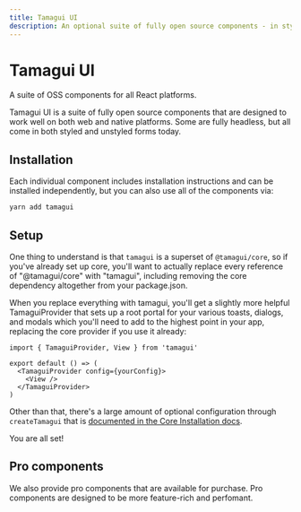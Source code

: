 ```yaml
---
title: Tamagui UI
description: An optional suite of fully open source components - in styled and unstyled forms.
---
```


# Tamagui UI

<Description>
  A suite of OSS components for all&nbsp;React&nbsp;platforms.
</Description>

Tamagui UI is a suite of fully open source components that are designed to work well on both web and native platforms. Some are fully headless, but all come in both styled and unstyled forms today.

## Installation

Each individual component includes installation instructions and can be installed independently, but you can also use all of the components via:

```bash
yarn add tamagui
```

## Setup

One thing to understand is that `tamagui` is a superset of `@tamagui/core`, so if you've already set up core, you'll want to actually replace every reference of "@tamagui/core" with "tamagui", including removing the core dependency altogether from your package.json.

When you replace everything with tamagui, you'll get a slightly more helpful TamaguiProvider that sets up a root portal for your various toasts, dialogs, and modals which you'll need to add to the highest point in your app, replacing the core provider if you use it already:

```tsx
import { TamaguiProvider, View } from 'tamagui'

export default () => (
  <TamaguiProvider config={yourConfig}>
    <View />
  </TamaguiProvider>
)
```

Other than that, there's a large amount of optional configuration through `createTamagui` that is [documented in the Core Installation docs](/docs/intro/installation).

You are all set!

## Pro components

We also provide pro components that are available for purchase. Pro components are designed to be more feature-rich and perfomant.

<Spacer size="$6"  />

<BentoCard link="/bento" />
